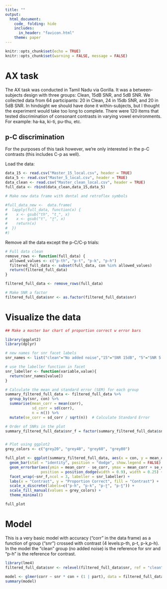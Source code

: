 ```yaml
---
title: ""
output: 
  html_document:
    code_ folding: hide
    includes:
      in_header: "favicon.html"
    theme: paper
---
```


```r
knitr::opts_chunk$set(echo = TRUE)
knitr::opts_chunk$set(warning = FALSE, message = FALSE)
```

# **AX task**

The AX task was conducted in Tamil Nadu via Gorilla. It was a between-subjects design with three groups: Clean, 15dB SNR, and 5dB SNR. We collected data from 64 participants: 20 in Clean, 24 in 15db SNR, and 20 in 5dB SNR. In hindsight we should have done it within-subjects, but I thought the experiment would take too long to complete. There were 120 items that tested discrimination of consonant contrasts in varying vowel environments. For example: ha-ka, ki-ti, pu-thu, etc.

## p-C discrimination

For the purposes of this task however, we're only interested in the p-C contrasts (this includes C-p as well).

Load the data:
```r
data_15 <- read.csv("Master_15_local.csv", header = TRUE)
data_5 <- read.csv("Master_5_local.csv", header = TRUE)
data_clean <- read.csv("Master_clean_local.csv", header = TRUE)
full_data <- rbind(data_clean,data_15,data_5)

# Make new data frame with dental and retroflex symbols

#full_data_new <-  data.frame(
#  lapply(full_data, function(x) {
#    x <- gsub("th", "t̪", x)
#    x <- gsub("t", "ʈ", x)
#    return(x)
#  })
#)
```

Remove all the data except the p-C/C-p trials:
```r
# Full data clean
remove_rows <- function(full_data) {
  allowed_values <- c("p-th", "p-t", "p-k", "p-h")
  filtered_full_data <- subset(full_data, con %in% allowed_values)
  return(filtered_full_data)
}

filtered_full_data <- remove_rows(full_data)

# Make SNR a factor
filtered_full_data$snr <- as.factor(filtered_full_data$snr)
```

# Visualize the data

```r
## Make a master bar chart of proportion correct w error bars

library(ggplot2)
library(dplyr)

# new names for snr facet labels
snr_names <- list("clean"="No added noise","15"="SNR 15dB", "5"="SNR 5 dB")

# use the labeller function in facet
snr_labeller <- function(variable,value){
  return(snr_names[value])
}

# Calculate the mean and standard error (SEM) for each group
summary_filtered_full_data <- filtered_full_data %>%
  group_by(snr, con) %>%
  summarise(mean_corr = mean(corr),
            sd_corr = sd(corr),
            n = n()) %>%
  mutate(se_corr = sd_corr / sqrt(n))  # Calculate Standard Error

# Order of SNRs in the plot
summary_filtered_full_data$snr_f = factor(summary_filtered_full_data$snr, levels=c('clean','15','5'))


# Plot using ggplot2
grey_colors <- c("grey20", "grey40", "grey60", "grey80")

full_plot <- ggplot(summary_filtered_full_data, aes(x = con, y = mean_corr, fill = con)) +
  geom_bar(stat = "identity", position = "dodge", show.legend = FALSE) + ylim(0,1)+
  geom_errorbar(aes(ymin = mean_corr - se_corr, ymax = mean_corr + se_corr),
                position = position_dodge(width = 0.9), width = 0.25) +
  facet_wrap(~snr_f,ncol = 3, labeller = snr_labeller) + 
  labs(x = "Contrast", y = "Proportion Correct", fill = "Contrast") +
  scale_x_discrete(labels=c("p-h", "p-k", "p-ʈ", "p-t̪")) +
  scale_fill_manual(values = grey_colors) + 
  theme_minimal()

full_plot
```

# **Model**

This is a very basic model with accuracy ("corr" in the data frame) as a function of group ("snr") crossed with contrast (4 levels:p-th, p-t, p-k,p-h). In the model the "clean" group (no added noise) is the reference for snr and "p-h" is the reference for contrast.

```r
library(lme4)
filtered_full_data$snr <- relevel(filtered_full_data$snr, ref = "clean")

model <- glmer(corr ~ snr * con + (1 | part), data = filtered_full_data, family = binomial, control=glmerControl(optimizer="bobyqa",optCtrl=list(maxfun=2e5)))
summary(model)
```